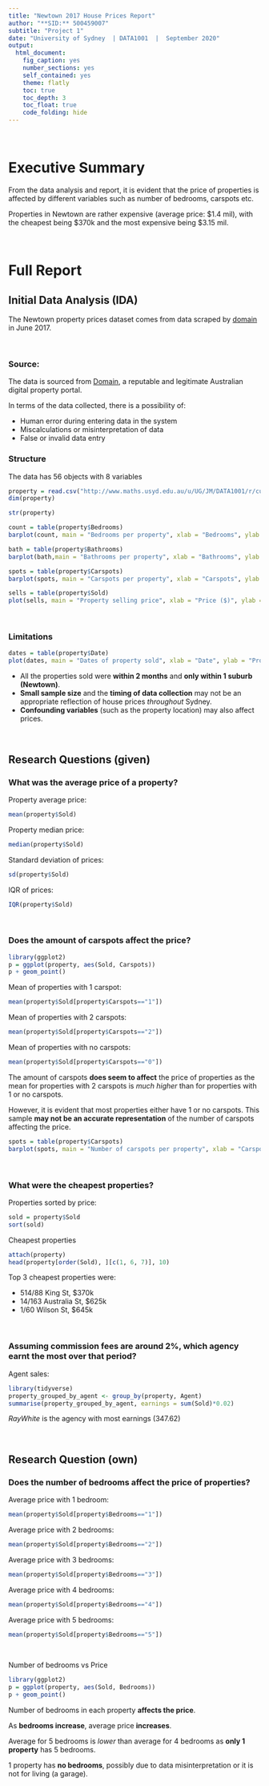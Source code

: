 ---
title: "Newtown 2017 House Prices Report"
author: "**SID:** 500459007"
subtitle: "Project 1"
date: "University of Sydney  | DATA1001  |  September 2020"
output:
  html_document:
    fig_caption: yes
    number_sections: yes
    self_contained: yes
    theme: flatly
    toc: true
    toc_depth: 3
    toc_float: true
    code_folding: hide
---

<br>

# Executive Summary

From the data analysis and report, it is evident that the price of properties is affected by different variables such as number of bedrooms, carspots etc.

Properties in Newtown are rather expensive (average price: $1.4 mil), with the cheapest being $370k and the most expensive being $3.15 mil.


<br>

# Full Report

## Initial Data Analysis (IDA)

The Newtown property prices dataset comes from data scraped by [domain](www.domain.com.au) in June 2017. 

<br>

### Source:

The data is sourced from [Domain](www.domain.com.au), a reputable and legitimate Australian digital property portal. 

In terms of the data collected, there is a possibility of:

- Human error during entering data in the system
- Miscalculations or misinterpretation of data 
- False or invalid data entry

### Structure

The data has 56 objects with 8 variables

```{r}
property = read.csv("http://www.maths.usyd.edu.au/u/UG/JM/DATA1001/r/current/data/NewtownJune2017.csv")
dim(property)
```

```{r, echo=F}
str(property)
```

```{r, echo=F}
count = table(property$Bedrooms)
barplot(count, main = "Bedrooms per property", xlab = "Bedrooms", ylab = "Properties")
```

```{r, echo=F}
bath = table(property$Bathrooms)
barplot(bath,main = "Bathrooms per property", xlab = "Bathrooms", ylab = "Properties")
```

```{r, echo=F}
spots = table(property$Carspots)
barplot(spots, main = "Carspots per property", xlab = "Carspots", ylab = "Properties")
```

```{r, echo=F}
sells = table(property$Sold)
plot(sells, main = "Property selling price", xlab = "Price ($)", ylab = "Properties sold")
```

<br>

### Limitations
```{r, echo=F}
dates = table(property$Date)
plot(dates, main = "Dates of property sold", xlab = "Date", ylab = "Properties sold")
```

- All the properties sold were **within 2 months** and **only within 1 suburb (Newtown)**. 
- **Small sample size** and the **timing of data collection** may not be an appropriate reflection of house prices *throughout* Sydney.
- **Confounding variables** (such as the property location) may also affect prices.


<br>


## Research Questions (given)

### What was the average price of a property?

Property average price: 
```{r, echo = F}
mean(property$Sold)
```

Property median price:
```{r, echo=F}
median(property$Sold)
```

Standard deviation of prices:
```{r,echo=F}
sd(property$Sold)
```

IQR of prices:
```{r, echo = F}
IQR(property$Sold)
```

<br>

### Does the amount of carspots affect the price?
```{r, echo = F}
library(ggplot2)
p = ggplot(property, aes(Sold, Carspots))
p + geom_point()
```

Mean of properties with 1 carspot:

```{r, echo=F}
mean(property$Sold[property$Carspots=="1"])
```

Mean of properties with 2 carspots:
```{r, echo=F}
mean(property$Sold[property$Carspots=="2"])
```

Mean of properties with no carspots:
```{r, echo=F}
mean(property$Sold[property$Carspots=="0"])
```


The amount of carspots **does seem to affect** the price of properties as the mean for properties with 2 carspots is *much higher* than for properties with 1 or no carspots. 

However, it is evident that most properties either have 1 or no carspots. This sample **may not be an accurate representation** of the number of carspots affecting the price.

```{r,echo=F}
spots = table(property$Carspots)
barplot(spots, main = "Number of carspots per property", xlab = "Carspots", ylab = "Properties")
```

<br>

###  What were the cheapest properties?

Properties sorted by price:
```{r, echo=F}
sold = property$Sold
sort(sold)
```

Cheapest properties
```{r, echo=F}
attach(property)
head(property[order(Sold), ][c(1, 6, 7)], 10)
```

Top 3 cheapest properties were:

- 514/88 King St, $370k
- 14/163 Australia St, $625k
- 1/60 Wilson St, $645k

<br>

### Assuming commission fees are around 2%, which agency earnt the most over that period? 

Agent sales:
```{r, message = FALSE, echo=F}
library(tidyverse)
property_grouped_by_agent <- group_by(property, Agent)
summarise(property_grouped_by_agent, earnings = sum(Sold)*0.02)
```
*RayWhite* is the agency with most earnings (347.62)

<br>


## Research Question (own)

### Does the number of bedrooms affect the price of properties?  

Average price with 1 bedroom:
```{r, echo=F}
mean(property$Sold[property$Bedrooms=="1"])
```

Average price with 2 bedrooms:
```{r, echo=F}
mean(property$Sold[property$Bedrooms=="2"])
```

Average price with 3 bedrooms:
```{r, echo=F}
mean(property$Sold[property$Bedrooms=="3"])
```

Average price with 4 bedrooms:
```{r, echo=F}
mean(property$Sold[property$Bedrooms=="4"])
```

Average price with 5 bedrooms:
```{r, echo=F}
mean(property$Sold[property$Bedrooms=="5"])
```  

<br>

Number of bedrooms vs Price
```{r, echo = F}
library(ggplot2)
p = ggplot(property, aes(Sold, Bedrooms))
p + geom_point()
```

Number of bedrooms in each property **affects the price**.

As  **bedrooms increase**,  average price **increases**. 

Average for 5 bedrooms is *lower* than average for 4 bedrooms as **only 1 property** has 5 bedrooms.

1 property has **no bedrooms**, possibly due to data misinterpretation or it is not for living (a garage).





